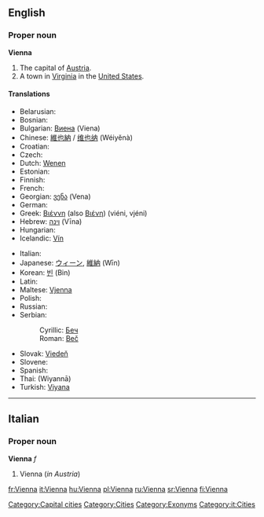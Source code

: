 {{wikipedia}}
==English==

===Proper noun===
'''Vienna'''

# The capital of [[Austria]].
# A town in [[Virginia]] in the [[United States]].

====Translations====
{{trans-top|capital of Austria}}
* Belarusian: {{t-|be|Вена|f|tr=Vena|sc=Cyrl|xs=Belarusian}}
* Bosnian: {{t-|bs|Beč|m}}
* Bulgarian: [[Виена]] (Viena) {{f}}
* Chinese: [[維也納]] / [[维也纳]] (Wéiyĕnà)
* Croatian: {{t-|hr|Beč|m}}
* Czech: {{t-|cs|Vídeň|f}}
* Dutch: [[Wenen]]
* Estonian: {{t+|et|Viin}}
* Finnish: {{t+|fi|Wien}}
* French: {{t+|fr|Vienne}}
* Georgian: [[ვენა]] (Vena)
* German: {{t+|de|Wien|n}}
* Greek: [[Βιέννη]] (also [[Βιένη]]) (viéni, vjéni) {{f}}
* Hebrew: [[וינה]] (Vīna)
* Hungarian: {{t+|hu|Bécs}}
* Icelandic: [[Vín]] {{f}}
{{trans-mid}}
* Italian: {{t+|it|Vienna|f}}
* Japanese: [[ウィーン]], [[維納]] (Wīn)
* Korean: [[빈]] (Bin)
* Latin: {{t+|la|Vindobona}}
* Maltese: [[Vjenna]]
* Polish: {{t+|pl|Wiedeń|m}}
* Russian: {{t-|ru|Вена|f|tr=Véna|sc=Cyrl}}
* Serbian:
*: Cyrillic: [[Беч]] {{m}}
*: Roman: [[Beč]] {{m}}
* Slovak: [[Viedeň]]
* Slovene: {{t+|sl|Dunaj|m}}
* Spanish: {{t+|es|Viena}}
* Thai: {{Thai|[[เวียนนา]]}} (Wiyannā)
* Turkish: [[Viyana]]
{{trans-bottom}}

{{trans-top|in Virginia, USA}}
{{trans-mid}}
{{trans-bottom}}

----

==Italian==

===Proper noun===
'''Vienna''' ''f''

# Vienna (''in Austria'')

[[Category:Capital cities]]
[[Category:Cities]]
[[Category:Exonyms]]
[[Category:it:Cities]]

[[fr:Vienna]]
[[it:Vienna]]
[[hu:Vienna]]
[[pl:Vienna]]
[[ru:Vienna]]
[[sr:Vienna]]
[[fi:Vienna]]